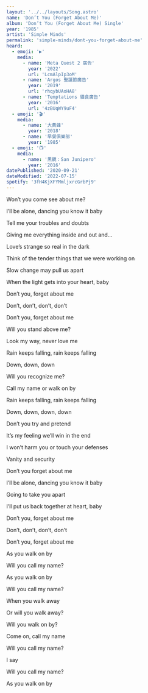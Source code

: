```yaml
---
layout: '../../layouts/Song.astro'
name: 'Don’t You (Forget About Me)'
album: 'Don’t You (Forget About Me) Single'
year: '1985'
artist: 'Simple Minds'
permalink: 'simple-minds/dont-you-forget-about-me'
heard:
  - emoji: '▶️'
    media:
      - name: 'Meta Quest 2 廣告'
        year: '2022'
        url: 'LcmAlpIp3oM'
      - name: 'Argos 聖誕節廣告'
        year: '2019'
        url: 'rhqybUAoHA8'
      - name: 'Temptations 貓食廣告'
        year: '2016'
        url: '4zBUqWY9uF4'
  - emoji: '🎬'
    media:
      - name: '大黃蜂'
        year: '2018'
      - name: '早餐俱樂部'
        year: '1985'
  - emoji: '📺'
    media:
      - name: '黑鏡：San Junipero'
        year: '2016'
datePublished: '2020-09-21'
dateModified: '2022-07-15'
spotify: '3fH4KjXFYMmljxrcGrbPj9'
---
```


<LyricSection>

Won&rsquo;t you come see about me?

I&rsquo;ll be alone, dancing you know it baby

Tell me your troubles and doubts

Giving me everything inside and out and...

Love&rsquo;s strange so real in the dark

Think of the tender things that we were working on

Slow change may pull us apart

When the light gets into your heart, baby

</LyricSection>

<LyricSection>

Don&rsquo;t you, forget about me

Don&rsquo;t, don&rsquo;t, don&rsquo;t, don&rsquo;t

Don&rsquo;t you, forget about me

</LyricSection>

<LyricSection>

Will you stand above me?

Look my way, never love me

Rain keeps falling, rain keeps falling

Down, down, down

Will you recognize me?

Call my name or walk on by

Rain keeps falling, rain keeps falling

Down, down, down, down

</LyricSection>

<LyricSection>

Don&rsquo;t you try and pretend

It&rsquo;s my feeling we&rsquo;ll win in the end

I won&rsquo;t harm you or touch your defenses

Vanity and security

</LyricSection>

<LyricSection>

Don&rsquo;t you forget about me

I&rsquo;ll be alone, dancing you know it baby

Going to take you apart

I&rsquo;ll put us back together at heart, baby

Don&rsquo;t you, forget about me

Don&rsquo;t, don&rsquo;t, don&rsquo;t, don&rsquo;t

Don&rsquo;t you, forget about me

</LyricSection>

<LyricSection>

As you walk on by

Will you call my name?

As you walk on by

Will you call my name?

When you walk away

</LyricSection>

<LyricSection>

Or will you walk away?

Will you walk on by?

Come on, call my name

Will you call my name?

I say

Will you call my name?

As you walk on by

</LyricSection>
